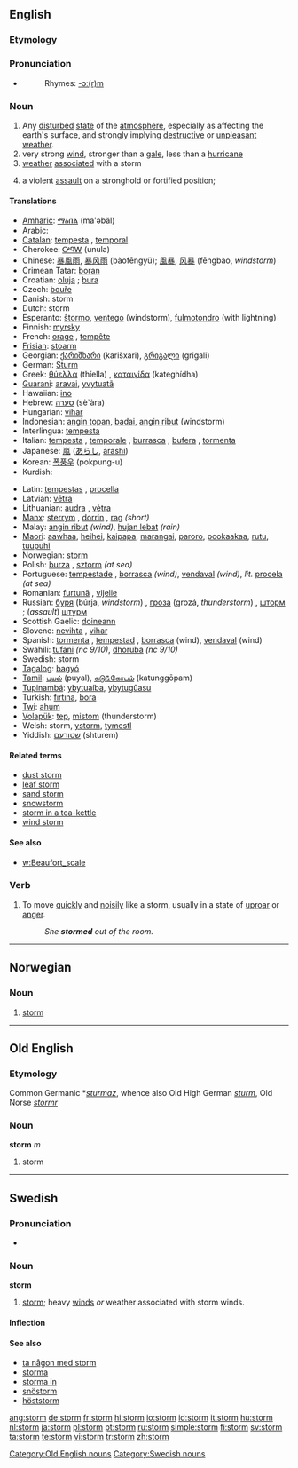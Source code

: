 ==English==

===Etymology===
{{OE.}}

===Pronunciation===
*{{audio|en-us-storm.ogg|Audio (US)}}
*:Rhymes: [[Rhymes:English:-ɔː(r)m|-ɔː(r)m]]

===Noun===
{{wikipedia}}
{{en-noun}}

# Any [[disturbed]] [[state]] of the [[atmosphere]], especially as affecting the earth's surface, and strongly implying [[destructive]] or [[unpleasant]] [[weather]].
# very strong [[wind]], stronger than a [[gale]], less than a [[hurricane]]
# [[weather]] [[associate]]d with a storm
# {{military}} a violent [[assault]] on a stronghold or fortified position;

====Translations====
{{top}}
*[[Amharic]]: [[ማዕበል]] (ma'əbäl)
*Arabic: {{ARchar|[[اعصار]]}} {{IPAchar|(’iaʕʂār)}} {{m}}
*[[Catalan]]: [[tempesta]] {{f}}, [[temporal]] {{m}}
*Cherokee: [[ᎤᏄᎳ]] (unula)
*Chinese: [[暴風雨]], [[暴风雨]] (bàofēngyǔ); [[風暴]], [[风暴]] (fēngbào, ''windstorm'')
*Crimean Tatar: [[boran]]
*Croatian: [[oluja]] {{f}}; [[bura]] {{f}}
*Czech: [[bouře]] {{f}}
*Danish: storm {{c}}
*Dutch: storm {{m}}
*Esperanto: [[ŝtormo]], [[ventego]] (windstorm), [[fulmotondro]] (with lightning)
*Finnish: [[myrsky]]
*French: [[orage]] {{m}}, [[tempête]] {{f}}
*[[Frisian]]: [[stoarm]] {{m}}
*Georgian: [[ქარიშხარი]] (karišxari), [[გრიგალი]] (grigali)
*German: [[Sturm]] {{m}}
*Greek: [[θύελλα]] (thíella) {{f}}, [[καταιγίδα]] (kateghídha) {{f}}
*[[Guarani]]: [[aravai]], [[yvytuatã]]
*Hawaiian: [[ino]]
*Hebrew: [[סערה]] (sè`àra) {{f}}
*Hungarian: [[vihar]]
*Indonesian: [[angin topan]], [[badai]], [[angin ribut]] (windstorm)
*Interlingua: [[tempesta]]
*Italian: [[tempesta]] {{f}},  [[temporale]] {{m}}, [[burrasca]] {{f}}, [[bufera]] {{f}}, [[tormenta]] {{f}}
*Japanese: [[嵐]] ([[あらし]], [[arashi]])
*Korean: [[폭풍우]] (pokpung-u)
*Kurdish: {{KUchar|[[ره‌شه‌با]]}} {{g|Kurdish}}
{{mid}}
*Latin: [[tempestas]] {{f}}, [[procella]] {{f}}
*Latvian: [[vētra]] {{f}}
*Lithuanian: [[audra]] {{f}}, [[vėtra]] {{f}}
*[[Manx]]: [[sterrym]] {{m}}, [[dorrin]] {{m}}, [[rag]] {{m}} ''(short)''
*Malay: [[angin ribut]] ''(wind)'', [[hujan lebat]] ''(rain)''
*[[Maori]]: [[aawhaa]], [[heihei]], [[kaipapa]], [[marangai]], [[paroro]], [[pookaakaa]], [[rutu]], [[tuupuhi]]
*Norwegian: [[#Norwegian|storm]] {{m}}
*Polish: [[burza]] {{f}}, [[sztorm]] {{m}} ''(at sea)''
*Portuguese: [[tempestade]] {{f}}, [[borrasca]] {{f}} ''(wind)'', [[vendaval]] {{m}} ''(wind)'', ''lit.'' [[procela]] {{f}} ''(at sea)''
*Romanian: [[furtună]] {{f}}, [[vijelie]]
*Russian: [[буря]] (búrja, ''windstorm'') {{f}}, [[гроза]] (grozá, ''thunderstorm'') {{f}}, [[шторм]] {{m}}; (''assault'') [[штурм]] {{m}}
*Scottish Gaelic: [[doineann]] {{f}}
*Slovene: [[nevihta]] {{f}}, [[vihar]] {{m}}
*Spanish: [[tormenta]] {{f}}, [[tempestad]] {{f}}, [[borrasca]] {{f}} (wind), [[vendaval]] {{m}} (wind)
*Swahili: [[tufani]] ''(nc 9/10)'', [[dhoruba]] ''(nc 9/10)''
*Swedish: storm {{c}}
*[[Tagalog]]: [[bagyó]]
*[[Tamil]]: [[புயல்]] (puyal), [[கடு௩்கோபம்]] (katunggōpam)
*[[Tupinambá]]: [[ybytuaíba]], [[ybytugûasu]]
*Turkish: [[fırtına]], [[bora]]
*[[Twi]]: [[ahum]]
*[[Volapük]]: [[tep]], [[mistom]] (thunderstorm)
*Welsh: storm, [[ystorm]], [[tymestl]] {{g|Welsh}}
*Yiddish: [[שטורעם]] (shturem) {{m}}
{{bottom}}

====Related terms====
*[[dust storm]]
*[[leaf storm]]
*[[sand storm]]
*[[snowstorm]]
*[[storm in a tea-kettle]]
*[[wind storm]]

====See also====
*[[w:Beaufort_scale]]

===Verb===
{{en-verb}}

# To move [[quickly]] and [[noisily]] like a storm, usually in a state of [[uproar]] or [[anger]].
#:''She '''stormed''' out of the room.''

----

==Norwegian==

===Noun===
{{no-noun-m1|storm}}

# [[#English|storm]]

----

==Old English==

===Etymology===
Common Germanic *''[[sturmaz]]'', whence also Old High German ''[[sturm]]'', Old Norse ''[[stormr]]''

===Noun===
'''storm''' ''m''

# storm

[[Category:Old English nouns]]

----

==Swedish==

===Pronunciation===
*{{audio|Sv-storm.ogg|audio}}

===Noun===
'''storm'''

# [[#English|storm]]; heavy [[winds]] ''or'' weather associated with storm winds.

====Inflection====
{{sv-noun|gender=Common|storm|stormen|stormar|stormarna|storms|stormens|stormars|stormarnas}}

====See also====
*[[ta någon med storm]]
*[[storma]]
*[[storma in]]
*[[snöstorm]]
*[[höststorm]]

[[Category:Swedish nouns]]

[[ang:storm]]
[[de:storm]]
[[fr:storm]]
[[hi:storm]]
[[io:storm]]
[[id:storm]]
[[it:storm]]
[[hu:storm]]
[[nl:storm]]
[[ja:storm]]
[[pl:storm]]
[[pt:storm]]
[[ru:storm]]
[[simple:storm]]
[[fi:storm]]
[[sv:storm]]
[[ta:storm]]
[[te:storm]]
[[vi:storm]]
[[tr:storm]]
[[zh:storm]]